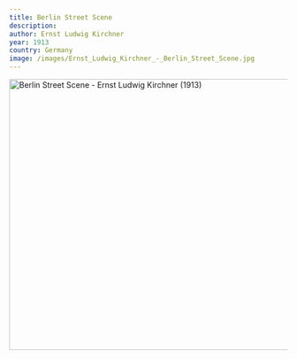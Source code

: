 ```yaml
---
title: Berlin Street Scene
description:
author: Ernst Ludwig Kirchner
year: 1913
country: Germany
image: /images/Ernst_Ludwig_Kirchner_-_Berlin_Street_Scene.jpg
---
```


<Image className="w-full" width="1080" height="489" src="/images/Ernst_Ludwig_Kirchner_-_Berlin_Street_Scene.jpg"
       alt="Berlin Street Scene - Ernst Ludwig Kirchner (1913)"
       caption="Berlin Street Scene - Ernst Ludwig Kirchner (1913)"/>

